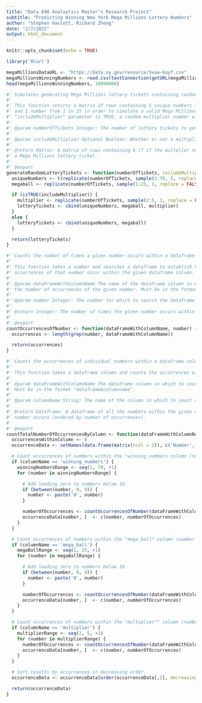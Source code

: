 ```yaml
---
title: "Data 698 Analaytics Master’s Research Project"
subtitle: "Predicting Winning New York Mega Millions Lottery Numbers"
author: "Stephen Haslett, Richard Zheng"
date: "2/7/2022"
output: html_document
---
```


```r
knitr::opts_chunk$set(echo = TRUE)

library('RCurl')
```


```r
megaMillionsDataURL <- "https://data.ny.gov/resource/5xaw-6ayf.csv"
megaMillionsWinningNumbers <- read.csv(textConnection(getURL(megaMillionsDataURL)))
head(megaMillionsWinningNumbers, 10000000)
```

```r
#' Simulates generating Mega Millions lottery tickets containing random numbers.
#'
#' This function returns a matrix of rows containing 5 unique numbers from 1 to 70,
#` and 1 number from 1 to 25 in order to simulate a valid Mega Millions lottery ticket. If the
#' "includeMultiplier" parameter is TRUE, a random multiplier number will also be included in the results.
#'
#' @param numberOfTickets Integer: The number of lottery tickets to generate (number of repetitions).
#'
#' @param includeMultiplier Optional Boolean: Whether or not a multiplier number should be included in the results.
#'
#' @return Matrix: A matrix of rows containing 6 (7 if the multplier number is included) random numbers representing
#' a Mega Millions lottery ticket.
#'
#' @export
generateRandomLotteryTickets <- function(numberOfTickets, includeMultiplier = FALSE) {
  uniqueNumbers <- t(replicate(numberOfTickets, sample(1:70, 5, replace = FALSE)))
  megaball <- replicate(numberOfTickets, sample(1:25, 1, replace = FALSE))

  if (isTRUE(includeMultiplier)) {
    multiplier <- replicate(numberOfTickets, sample(2:5, 1, replace = FALSE))
    lotteryTickets <- cbind(uniqueNumbers, megaball, multiplier)
  }
  else {
    lotteryTickets <- cbind(uniqueNumbers, megaball)
  }

  return(lotteryTickets)
}
```


```r
#' Counts the number of times a given number occurs within a dataframe column.
#'
#' This function takes a number and searches a dataframe to establish how many
#' occurrences of that number occur within the given dataframe column.
#'
#' @param dataFrameWithColumnName The name of the dataframe column in which to search for
#' the number of occurrences of the given number. Must be in the format "dataframe$columnname".
#'
#' @param number Integer: The number for which to search the dataframe column for occurrences.
#'
#' @return Integer: The number of times the given number occurs within the given dataframe column.
#'
#' @export
countOccurrencesOfNumber <- function(dataFrameWithColumnName, number) {
  occurrences <- length(grep(number, dataFrameWithColumnName))

  return(occurrences)
}
```


```r
#' Counts the occurrences of individual numbers within a dataframe column.
#'
#' This function takes a dataframe column and counts the occurrences of all indivdual numbers within the column.
#'
#' @param dataFrameWithColumnName The dataframe column in which to count all indivdual number occurrences.
#' Must be in the format "dataframe$columnname".
#'
#' @param columnName String: The name of the column in which to count all indivdual number occurrences.
#'
#' @return Dataframe: A dataframe of all the numbers within the given column and the number of times each
#' number occurs (ordered by number of occurrences).
#'
#' @export
countTotalNumberOfOccurrencesByColumn <- function(dataFrameWithColumnName, columnName) {
  occurrencesWithinColumn <- 0
  occurrenceData <- setNames(data.frame(matrix(ncol = 2)), c('Number', 'Occurrences'))

  # Count occurrences of numbers within the "winning_numbers column (number range = 01 to 70).
  if (columnName == 'winning_numbers') {
    winningNumbersRange <- seq(1, 70, +1)
    for (number in winningNumbersRange) {

      # Add leading zero to numbers below 10.
      if (between(number, 0, 9)) {
        number <- paste('0', number)
      }

      numberOfOccurrences <- countOccurrencesOfNumber(dataFrameWithColumnName, number)
      occurrenceData[number, ]  <- c(number, numberOfOccurrences)
    }
  }

  # Count occurrences of numbers within the "mega_ball" column (number range = 01 to 25).
  if (columnName == 'mega_ball') {
    megaBallRange <- seq(1, 25, +1)
    for (number in megaBallRange) {

      # Add leading zero to numbers below 10.
      if (between(number, 0, 9)) {
        number <- paste('0', number)
      }

      numberOfOccurrences <- countOccurrencesOfNumber(dataFrameWithColumnName, number)
      occurrenceData[number, ]  <- c(number, numberOfOccurrences)
    }
  }

  # Count occurrences of numbers within the "multiplier"" column (number range = 2 to 5).
  if (columnName == 'multiplier') {
    multiplierRange <- seq(2, 5, +1)
    for (number in multiplierRange) {
      numberOfOccurrences <- countOccurrencesOfNumber(dataFrameWithColumnName, number)
      occurrenceData[number, ]  <- c(number, numberOfOccurrences)
    }
  }

  # Sort results by occurrences in decreasing order.
  occurrenceData <- occurrenceData[order(occurrenceData[,2], decreasing = TRUE),]

  return(occurrenceData)
}
```

```r

```